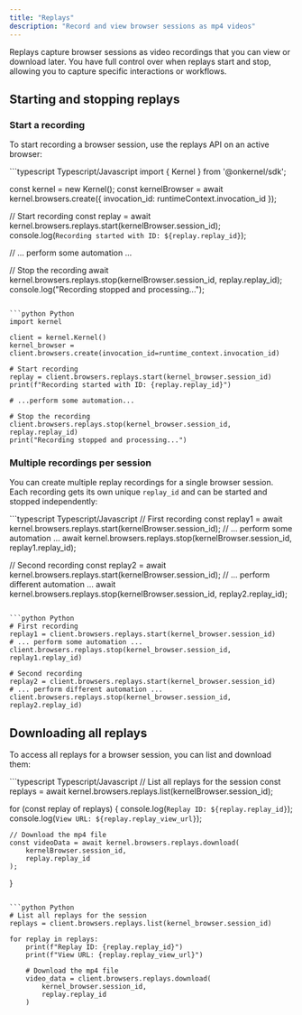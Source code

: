 ```yaml
---
title: "Replays"
description: "Record and view browser sessions as mp4 videos"
---
```


Replays capture browser sessions as video recordings that you can view or download later. You have full control over when replays start and stop, allowing you to capture specific interactions or workflows.

## Starting and stopping replays

### Start a recording

To start recording a browser session, use the replays API on an active browser:

<CodeGroup>
```typescript Typescript/Javascript
import { Kernel } from '@onkernel/sdk';

const kernel = new Kernel();
const kernelBrowser = await kernel.browsers.create({
    invocation_id: runtimeContext.invocation_id
});

// Start recording
const replay = await kernel.browsers.replays.start(kernelBrowser.session_id);
console.log(`Recording started with ID: ${replay.replay_id}`);

// ... perform some automation ...

// Stop the recording
await kernel.browsers.replays.stop(kernelBrowser.session_id, replay.replay_id);
console.log("Recording stopped and processing...");
```

```python Python
import kernel

client = kernel.Kernel()
kernel_browser = client.browsers.create(invocation_id=runtime_context.invocation_id)

# Start recording
replay = client.browsers.replays.start(kernel_browser.session_id)
print(f"Recording started with ID: {replay.replay_id}")

# ...perform some automation...

# Stop the recording
client.browsers.replays.stop(kernel_browser.session_id, replay.replay_id)
print("Recording stopped and processing...")
```

</CodeGroup>

### Multiple recordings per session

You can create multiple replay recordings for a single browser session. Each recording gets its own unique `replay_id` and can be started and stopped independently:

<CodeGroup>
```typescript Typescript/Javascript
// First recording
const replay1 = await kernel.browsers.replays.start(kernelBrowser.session_id);
// ... perform some automation ...
await kernel.browsers.replays.stop(kernelBrowser.session_id, replay1.replay_id);

// Second recording
const replay2 = await kernel.browsers.replays.start(kernelBrowser.session_id);
// ... perform different automation ...
await kernel.browsers.replays.stop(kernelBrowser.session_id, replay2.replay_id);
```

```python Python
# First recording
replay1 = client.browsers.replays.start(kernel_browser.session_id)
# ... perform some automation ...
client.browsers.replays.stop(kernel_browser.session_id, replay1.replay_id)

# Second recording
replay2 = client.browsers.replays.start(kernel_browser.session_id)
# ... perform different automation ...
client.browsers.replays.stop(kernel_browser.session_id, replay2.replay_id)
```
</CodeGroup>

## Downloading all replays

To access all replays for a browser session, you can list and download them:

<CodeGroup>
```typescript Typescript/Javascript
// List all replays for the session
const replays = await kernel.browsers.replays.list(kernelBrowser.session_id);

for (const replay of replays) {
    console.log(`Replay ID: ${replay.replay_id}`);
    console.log(`View URL: ${replay.replay_view_url}`);
    
    // Download the mp4 file
    const videoData = await kernel.browsers.replays.download(
        kernelBrowser.session_id, 
        replay.replay_id
    );
}
```

```python Python
# List all replays for the session
replays = client.browsers.replays.list(kernel_browser.session_id)

for replay in replays:
    print(f"Replay ID: {replay.replay_id}")
    print(f"View URL: {replay.replay_view_url}")
    
    # Download the mp4 file
    video_data = client.browsers.replays.download(
        kernel_browser.session_id, 
        replay.replay_id
    )
```
</CodeGroup>
